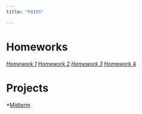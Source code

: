 ```yaml
---
title: "P8105"

---
```



# Homeworks
*[Homework 1](https://github.com/biorabbit/p8105_hw1_zj2357/blob/main/p8105_hw1_zj2357.md)
*[Homework 2](https://github.com/biorabbit/p8105_hw2_zj237/blob/main/p8105_hw2_zj2357.md)
*[Homework 3](https://github.com/biorabbit/p8105_hw3_zj237/blob/main/p8105_hw3_zj237.md)
*[Homework 4](https://github.com/biorabbit/p8105_hw4_zj2357)

# Projects
*[Midterm](https://github.com/biorabbit/p8105_mtp_zj2357/blob/main/p8105_mtp_zj2357.md)
